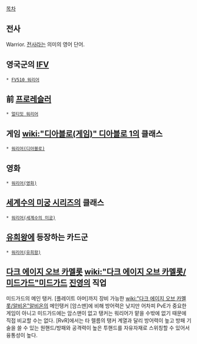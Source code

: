 [[목차]]

== 전사 ==
Warrior. [[전사]]라는 의미의 영어 단어.

== 영국군의 [[IFV]] ==
 * [[FV510 워리어]]

== 前 [[프로레슬러]] ==
 * [[얼티밋 워리어]]

== 게임 [[wiki:"디아블로(게임)" 디아블로 1]]의 클래스 ==
 * [[워리어(디아블로)]]

== 영화 ==
 * [[워리어(영화)]]

== [[세계수의 미궁 시리즈]]의 클래스 ==
 * [[워리어(세계수의 미궁)]]

== [[유희왕]]에 등장하는 카드군 ==
 * [[워리어(유희왕)]]

== [[다크 에이지 오브 카멜롯]] [[wiki:"다크 에이지 오브 카멜롯/미드가드"미드가드]] [[진영]]의 직업 ==
미드가드의 메인 탱커. [플레이트 아머]까지 장비 가능한 [[wiki:"다크 에이지 오브 카멜롯/알비온"알비온]]의 메인탱커 [암스맨]에 비해 방어력은 낮지만 어차피 PvE가 중요한 게임이 아니고 미드가드에는 암스맨이 없고 탱커는 워리어가 맡을 수밖에 없기 때문에 직접 비교할 수는 없다. [RvR]에서는 타 렐름의 탱커 계열과 달리 방어력이 높고 방패 기술을 쓸 수 있는 원핸드/방패와 공격력이 높은 투핸드를 자유자재로 스위칭할 수 있어서 융통성이 높다.
